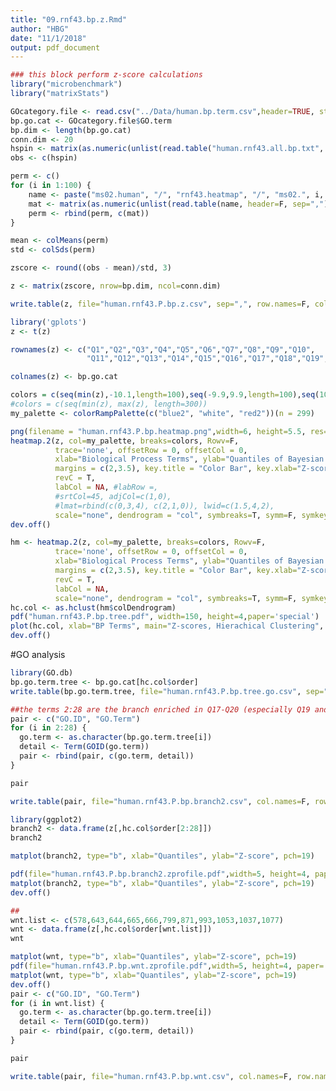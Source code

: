 ```yaml
---
title: "09.rnf43.bp.z.Rmd"
author: "HBG"
date: "11/1/2018"
output: pdf_document
---
```


```r
### this block perform z-score calculations
library("microbenchmark")
library("matrixStats")

GOcategory.file <- read.csv("../Data/human.bp.term.csv",header=TRUE, stringsAsFactors=F)
bp.go.cat <- GOcategory.file$GO.term
bp.dim <- length(bp.go.cat)
conn.dim <- 20
hspin <- matrix(as.numeric(unlist(read.table("human.rnf43.all.bp.txt", header=F, sep=","))), nrow=bp.dim, ncol=conn.dim)
obs <- c(hspin)

perm <- c()
for (i in 1:100) {
    name <- paste("ms02.human", "/", "rnf43.heatmap", "/", "ms02.", i, ".bp.matrix.csv", sep="")
    mat <- matrix(as.numeric(unlist(read.table(name, header=F, sep=","))), nrow=bp.dim, ncol=conn.dim)
    perm <- rbind(perm, c(mat))
}

mean <- colMeans(perm)
std <- colSds(perm)

zscore <- round((obs - mean)/std, 3)

z <- matrix(zscore, nrow=bp.dim, ncol=conn.dim)

write.table(z, file="human.rnf43.P.bp.z.csv", sep=",", row.names=F, col.names=F, quote=F)
```

```r
library('gplots')
z <- t(z)

rownames(z) <- c("Q1","Q2","Q3","Q4","Q5","Q6","Q7","Q8","Q9","Q10",
                 "Q11","Q12","Q13","Q14","Q15","Q16","Q17","Q18","Q19","Q20")

colnames(z) <- bp.go.cat

colors = c(seq(min(z),-10.1,length=100),seq(-9.9,9.9,length=100),seq(10.1,max(z),length=100))
#colors = c(seq(min(z), max(z), length=300))
my_palette <- colorRampPalette(c("blue2", "white", "red2"))(n = 299)

png(filename = "human.rnf43.P.bp.heatmap.png",width=6, height=5.5, res=1200, unit="in")
heatmap.2(z, col=my_palette, breaks=colors, Rowv=F,
          trace='none', offsetRow = 0, offsetCol = 0,
          xlab="Biological Process Terms", ylab="Quantiles of Bayesian Factors",
          margins = c(2,3.5), key.title = "Color Bar", key.xlab="Z-score", key.ylab=NA,
          revC = T,
          labCol = NA, #labRow =,
          #srtCol=45, adjCol=c(1,0),
          #lmat=rbind(c(0,3,4), c(2,1,0)), lwid=c(1.5,4,2),
          scale="none", dendrogram = "col", symbreaks=T, symm=F, symkey = F)
dev.off()

hm <- heatmap.2(z, col=my_palette, breaks=colors, Rowv=F,
          trace='none', offsetRow = 0, offsetCol = 0,
          xlab="Biological Process Terms", ylab="Quantiles of Bayesian Factors",
          margins = c(2,3.5), key.title = "Color Bar", key.xlab="Z-score", key.ylab=NA,
          revC = T,
          labCol = NA, 
          scale="none", dendrogram = "col", symbreaks=T, symm=F, symkey = F)
hc.col <- as.hclust(hm$colDendrogram)
pdf("human.rnf43.P.bp.tree.pdf", width=150, height=4,paper='special')
plot(hc.col, xlab="BP Terms", main="Z-scores, Hierachical Clustering", cex=.8)
dev.off()
```
#GO analysis
```r
library(GO.db)
bp.go.term.tree <- bp.go.cat[hc.col$order]
write.table(bp.go.term.tree, file="human.rnf43.P.bp.tree.go.csv", sep=",", col.names=F, row.names = F, quote=F)

##the terms 2:28 are the branch enriched in Q17-Q20 (especially Q19 and Q20), but suppressed in Q1-Q16
pair <- c("GO.ID", "GO.Term")
for (i in 2:28) {
  go.term <- as.character(bp.go.term.tree[i])
  detail <- Term(GOID(go.term))
  pair <- rbind(pair, c(go.term, detail))
}

pair

write.table(pair, file="human.rnf43.P.bp.branch2.csv", col.names=F, row.names=F, sep="\t", quote=F)

library(ggplot2)
branch2 <- data.frame(z[,hc.col$order[2:28]])
branch2

matplot(branch2, type="b", xlab="Quantiles", ylab="Z-score", pch=19)

pdf(file="human.rnf43.P.bp.branch2.zprofile.pdf",width=5, height=4, paper='special')
matplot(branch2, type="b", xlab="Quantiles", ylab="Z-score", pch=19)
dev.off()

##
wnt.list <- c(578,643,644,665,666,799,871,993,1053,1037,1077)
wnt <- data.frame(z[,hc.col$order[wnt.list]])
wnt

matplot(wnt, type="b", xlab="Quantiles", ylab="Z-score", pch=19)
pdf(file="human.rnf43.P.bp.wnt.zprofile.pdf",width=5, height=4, paper='special')
matplot(wnt, type="b", xlab="Quantiles", ylab="Z-score", pch=19)
dev.off()
pair <- c("GO.ID", "GO.Term")
for (i in wnt.list) {
  go.term <- as.character(bp.go.term.tree[i])
  detail <- Term(GOID(go.term))
  pair <- rbind(pair, c(go.term, detail))
}

pair

write.table(pair, file="human.rnf43.P.bp.wnt.csv", col.names=F, row.names=F, sep="\t", quote=F)

```